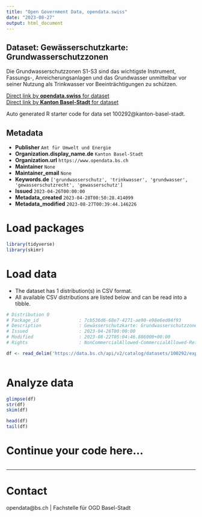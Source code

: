 ```yaml
---
title: "Open Government Data, opendata.swiss"
date: "2023-08-27"
output: html_document
---
```


## Dataset: Gewässerschutzkarte: Grundwasserschutzzonen

Die Grundwasserschutzzonen S1-S3 sind das wichtigste Instrument, Fassungs-, Anreicherungsanlagen und das Grundwasser unmittelbar vor seiner Nutzung als Trinkwasser vor Beeinträchtigungen zu schützen.

[Direct link by **opendata.swiss** for dataset](https://opendata.swiss/de/dataset/gewasserschutzkarte-grundwasserschutzzonen)<br>
[Direct link by **Kanton Basel-Stadt** for dataset](https://data.bs.ch/explore/dataset/100292/)

Auto generated R starter code for data set 100292@kanton-basel-stadt.

## Metadata

- **Publisher** `Amt für Umwelt und Energie`
- **Organization.display_name.de** `Kanton Basel-Stadt`
- **Organization.url** `https://www.opendata.bs.ch`
- **Maintainer** `None`
- **Maintainer_email** `None`
- **Keywords.de** `['grundwasserschutz', 'trinkwasser', 'grundwasser', 'gewasserschutzrecht', 'gewasserschutz']`
- **Issued** `2023-04-26T00:00:00`
- **Metadata_created** `2023-04-28T00:50:28.414099`
- **Metadata_modified** `2023-08-27T00:39:44.146226`


# Load packages

```r

library(tidyverse)
library(skimr)

```

# Load data

-   The dataset has 1 distribution(s) in CSV format.
-   All available CSV distributions are listed below and can be read into a tibble.

```r

# Distribution 0
# Package_id               : 7cb536d6-68e7-4271-ae90-e98e6ed04f93
# Description              : Gewässerschutzkarte: Grundwasserschutzzonen (csv)
# Issued                   : 2023-04-26T00:00:00
# Modified                 : 2023-08-22T05:04:46.886000+00:00
# Rights                   : NonCommercialAllowed-CommercialAllowed-ReferenceRequired

df <- read_delim('https://data.bs.ch/api/v2/catalog/datasets/100292/exports/csv')



```

# Analyze data

```r

glimpse(df)
str(df)
skim(df)

head(df)
tail(df)

```

# Continue your code here...

```r

```

------------------------------------------------------------------------

# Contact

opendata@bs.ch | Fachstelle für OGD Basel-Stadt
